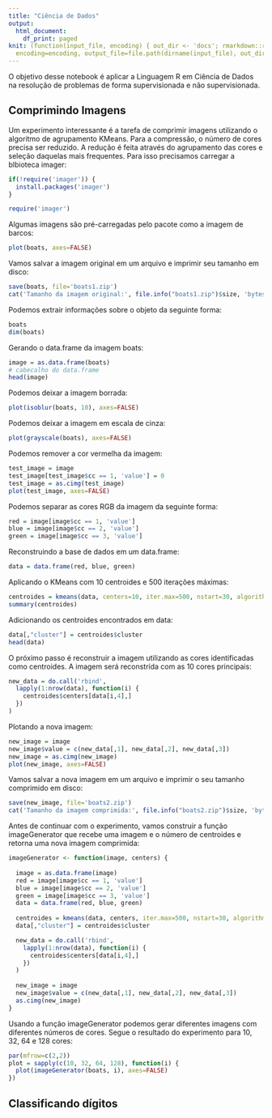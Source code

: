 ```yaml
---
title: "Ciência de Dados"
output:
  html_document:
    df_print: paged
knit: (function(input_file, encoding) { out_dir <- 'docs'; rmarkdown::render(input_file,
  encoding=encoding, output_file=file.path(dirname(input_file), out_dir, 'cienciadados.html'))})
---
```


O objetivo desse notebook é aplicar a Linguagem R em Ciência de Dados na resolução de problemas de forma supervisionada e não supervisionada. 

## Comprimindo Imagens

Um experimento interessante é a tarefa de comprimir imagens utilizando o algoritmo de agrupamento KMeans. Para a compressão, o número de cores precisa ser reduzido. A redução é feita através do agrupamento das cores e seleção daquelas mais frequentes. Para isso precisamos carregar a blbioteca imager:   

```r
if(!require('imager')) {
  install.packages('imager')
}

require('imager')
```

Algumas imagens são pré-carregadas pelo pacote como a imagem de barcos:

```r
plot(boats, axes=FALSE)
```

Vamos salvar a imagem original em um arquivo e imprimir seu tamanho em disco:

```r
save(boats, file='boats1.zip')
cat('Tamanho da imagem original:', file.info("boats1.zip")$size, 'bytes')
```

Podemos extrair informações sobre o objeto da seguinte forma:

```r
boats
dim(boats)
```

Gerando o data.frame da imagem boats:

```r
image = as.data.frame(boats)
# cabecalho do data.frame
head(image)
```

Podemos deixar a imagem borrada:

```r
plot(isoblur(boats, 10), axes=FALSE)
```

Podemos deixar a imagem em escala de cinza:

```r
plot(grayscale(boats), axes=FALSE)
```

Podemos remover a cor vermelha da imagem:

```r
test_image = image
test_image[test_image$cc == 1, 'value'] = 0
test_image = as.cimg(test_image)
plot(test_image, axes=FALSE)
```

Podemos separar as cores RGB da imagem da seguinte forma: 

```r
red = image[image$cc == 1, 'value']
blue = image[image$cc == 2, 'value']
green = image[image$cc == 3, 'value']
```

Reconstruindo a base de dados em um data.frame:

```r
data = data.frame(red, blue, green)
```

Aplicando o KMeans com 10 centroides e 500 iterações máximas:

```r
centroides = kmeans(data, centers=10, iter.max=500, nstart=30, algorithm="MacQueen")
summary(centroides)
```

Adicionando os centroides encontrados em data:

```r
data[,"cluster"] = centroides$cluster
head(data)
```

O próximo passo é reconstruir a imagem utilizando as cores identificadas como centroides. A imagem será reconstrída com as 10 cores principais:

```r
new_data = do.call('rbind',
  lapply(1:nrow(data), function(i) {
    centroides$centers[data[i,4],]
  })
)
```

Plotando a nova imagem:

```r
new_image = image
new_image$value = c(new_data[,1], new_data[,2], new_data[,3])
new_image = as.cimg(new_image)
plot(new_image, axes=FALSE)
```

Vamos salvar a nova imagem em um arquivo e imprimir o seu tamanho comprimido em disco:

```r
save(new_image, file='boats2.zip')
cat('Tamanho da imagem comprimida:', file.info("boats2.zip")$size, 'bytes')
```

Antes de continuar com o experimento, vamos construir a função imageGenerator que recebe uma imagem e o número de centroides e retorna uma nova imagem comprimida:

```r
imageGenerator <- function(image, centers) {
  
  image = as.data.frame(image)
  red = image[image$cc == 1, 'value']
  blue = image[image$cc == 2, 'value']
  green = image[image$cc == 3, 'value']
  data = data.frame(red, blue, green)
  
  centroides = kmeans(data, centers, iter.max=500, nstart=30, algorithm="MacQueen")
  data[,"cluster"] = centroides$cluster

  new_data = do.call('rbind',
    lapply(1:nrow(data), function(i) {
      centroides$centers[data[i,4],]
    })
  )
  
  new_image = image
  new_image$value = c(new_data[,1], new_data[,2], new_data[,3])
  as.cimg(new_image)
}
```

Usando a função imageGenerator podemos gerar diferentes imagens com diferentes números de cores. Segue o resultado do experimento para 10, 32, 64 e 128 cores:

```r
par(mfrow=c(2,2))
plot = sapply(c(10, 32, 64, 128), function(i) {
  plot(imageGenerator(boats, i), axes=FALSE)
})
```

## Classificando dígitos








